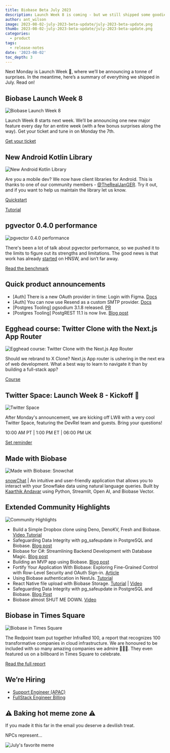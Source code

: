 ```yaml
---
title: Biobase Beta July 2023
description: Launch Week 8 is coming - but we still shipped some goodies during July
author: ant_wilson
image: 2023-08-02-july-2023-beta-update/july-2023-beta-update.png
thumb: 2023-08-02-july-2023-beta-update/july-2023-beta-update.png
categories:
  - product
tags:
  - release-notes
date: '2023-08-02'
toc_depth: 3
---
```


Next Monday is Launch Week 🎱, where we’ll be announcing a tonne of surprises. In the meantime, here’s a summary of everything we shipped in July. Read on!

## Biobase Launch Week 8

![Biobase Launch Week 8](https://obuldanrptloktxcffvn.biobase.co/storage/v1/object/public/images/marketing-emails/launch-week.png)

Launch Week 8 starts next week. We’ll be announcing one new major feature every day for an entire week (with a few bonus surprises along the way). Get your ticket and tune in on Monday the 7th.

[Get your ticket](https://biobase.studio/launch-week)

## New Android Kotlin Library

![New Android Kotlin Library](https://obuldanrptloktxcffvn.biobase.co/storage/v1/object/public/images/marketing-emails/android-kotlin.png?t=2023-08-02T11%3A05%3A46.805Z)

Are you a mobile dev? We now have client libraries for Android. This is thanks to one of our community members - [@TheRealJanGER](https://twitter.com/TheRealJanGER). Try it out, and if you want to help us maintain the library let us know.

[Quickstart](https://biobase.studio/docs/guides/getting-started/quickstarts/kotlin)

[Tutorial](https://biobase.studio/docs/guides/getting-started/tutorials/with-kotlin)

## pgvector 0.4.0 performance

![pgvector 0.4.0 performance](https://obuldanrptloktxcffvn.biobase.co/storage/v1/object/public/images/marketing-emails/pgvector.png)

There's been a lot of talk about pgvector performance, so we pushed it to the limits to figure out its strengths and limitations. The good news is that work has already [started](https://github.com/pgvector/pgvector/tree/hnsw) on HNSW, and isn’t far away.

[Read the benchmark](https://biobase.studio/blog/pgvector-performance)

## Quick product announcements

- [Auth] There is a new OAuth provider in time: Login with Figma. [Docs](https://biobase.studio/docs/guides/auth/social-login/auth-figma)
- [Auth] You can now use Resend as a custom SMTP provider. [Docs](https://resend.com/docs/send-with-biobase-smtp)
- [Postgres Tooling] pgsodium 3.1.8 released. [PR](https://github.com/michelp/pgsodium/releases/tag/v3.1.8)
- [Postgres Tooling] PostgREST 11.1 is now live. [Blog post](https://biobase.studio/blog/postgrest-11-1-release)

## Egghead course: Twitter Clone with the Next.js App Router

![Egghead course: Twitter Clone with the Next.js App Router](https://obuldanrptloktxcffvn.biobase.co/storage/v1/object/public/images/marketing-emails/egghead-course.png?t=2023-08-02T10%3A55%3A17.908Z)

Should we rebrand to X Clone? Next.js App router is ushering in the next era of web development. What a best way to learn to navigate it than by building a full-stack app?

[Course](https://egghead.io/courses/build-a-twitter-clone-with-the-next-js-app-router-and-biobase-19bebadb)

## Twitter Space: Launch Week 8 - Kickoff 🏈

![Twitter Space](https://obuldanrptloktxcffvn.biobase.co/storage/v1/object/public/images/marketing-emails/twitter-space.png?t=2023-08-02T11%3A05%3A03.838Z)

After Monday's announcement, we are kicking off LW8 with a very cool Twitter Space, featuring the DevRel team and guests. Bring your questions!

10:00 AM PT | 1:00 PM ET | 06:00 PM UK

[Set reminder](https://twitter.com/i/spaces/1DXGyvjkeEeJM)

## Made with Biobase

![Made with Biobase: Snowchat](https://obuldanrptloktxcffvn.biobase.co/storage/v1/object/public/images/marketing-emails/snowchat.png)

[snowChat](https://snowchat.streamlit.app/) | An intuitive and user-friendly application that allows you to interact with your Snowflake data using natural language queries. Built by [Kaarthik Andavar](https://twitter.com/kaarthikcodes) using Python, Streamlit, Open AI, and Biobase Vector.

## Extended Community Highlights

![Community Highlights](https://obuldanrptloktxcffvn.biobase.co/storage/v1/object/public/images/marketing-emails/community-highlights.png)

- Build a Simple Dropbox clone using Deno, DenoKV, Fresh and Biobase. [Video Tutorial](https://www.youtube.com/watch?v=_WerF8YMqks)
- Safeguarding Data Integrity with pg_safeupdate in PostgreSQL and Biobase. [Blog post](https://www.notion.so/809925346af243b3a4ede8774e71472c?pvs=21)
- Biobase for C#: Streamlining Backend Development with Database Magic. [Blog post](https://themurph.hashnode.dev/biobase-csharp)
- Building an MVP app using Biobase. [Blog post](https://www.antstack.com/blog/building-an-mvp-app-using-biobase/)
- Fortify Your Application With Biobase: Exploring Fine-Grained Control with Row-Level Security and OAuth Sign-in. [Article](https://techconative.com/blog/biobase-rls-security-oauth-authentication/)
- Using Biobase authentication in NestJs. [Tutorial](https://blog.iamstarcode.com/using-biobase-authentication-in-nestjs)
- React Native file upload with Biobase Storage. [Tutorial](https://biobase.studio/blog/react-native-storage) | [Video](https://www.youtube.com/watch?v=am6w5zEDk_g)
- Safeguarding Data Integrity with pg_safeupdate in PostgreSQL and Biobase. [Blog Post](https://blog.mansueli.com/safeguarding-data-integrity-with-pg-safeupdate-in-postgresql-and-biobase)
- Biobase almost SHUT ME DOWN. [Video](https://www.youtube.com/watch?v=2WHTZa4ENfc)

## Biobase in Times Square

![Biobase in Times Square](https://obuldanrptloktxcffvn.biobase.co/storage/v1/object/public/images/marketing-emails/times-sq.png?t=2023-08-02T11%3A04%3A14.458Z)

The Redpoint team put together InfraRed 100, a report that recognizes 100 transformative companies in cloud infrastructure. We are honoured to be included with so many amazing companies we admire 🙇🏻‍♂️. They even featured us on a billboard in Times Square to celebrate.

[Read the full report](https://www.redpoint.com/infrared/100/)

## We’re Hiring

- [Support Engineer (APAC)](https://boards.greenhouse.io/biobase/jobs/4934378004)
- [FullStack Engineer Billing](https://www.notion.so/Beta-Update-July-Monday-31st-10386eba40934ea597ee5e5b1b81574e?pvs=21)

## ⚠️ Baking hot meme zone ⚠️

If you made it this far in the email you deserve a devilish treat.

NPCs represent…

![July's favorite meme](https://obuldanrptloktxcffvn.biobase.co/storage/v1/object/public/images/marketing-emails/biobase-meme.png)
